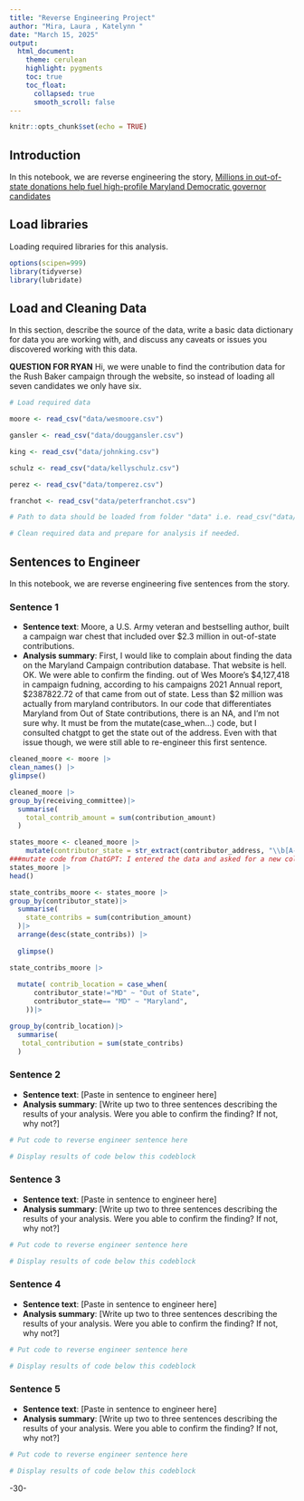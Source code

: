 ```yaml
---
title: "Reverse Engineering Project"
author: "Mira, Laura , Katelynn "
date: "March 15, 2025"
output:
  html_document:
    theme: cerulean
    highlight: pygments
    toc: true
    toc_float:
      collapsed: true
      smooth_scroll: false
---
```


```r
knitr::opts_chunk$set(echo = TRUE)
```

## Introduction 

In this notebook, we are reverse engineering the story, [Millions in out-of-state donations help fuel high-profile Maryland Democratic governor candidates](https://cnsmaryland.org/2022/03/03/millions-in-out-of-state-donations-help-fuel-high-profile-maryland-democratic-governor-candidates/)

## Load libraries

Loading required libraries for this analysis.

```r
options(scipen=999)
library(tidyverse)
library(lubridate)
```

## Load and Cleaning Data

In this section, describe the source of the data, write a basic data dictionary for data you are working with, and discuss any caveats or issues you discovered working with this data. 

**QUESTION FOR RYAN** Hi, we were unable to find the contribution data for the Rush Baker campaign through the website, so instead of loading all seven candidates we only have six.

```r
# Load required data

moore <- read_csv("data/wesmoore.csv")

gansler <- read_csv("data/douggansler.csv")

king <- read_csv("data/johnking.csv")

schulz <- read_csv("data/kellyschulz.csv")

perez <- read_csv("data/tomperez.csv")

franchot <- read_csv("data/peterfranchot.csv")

# Path to data should be loaded from folder "data" i.e. read_csv("data/name_of_data.csv")

# Clean required data and prepare for analysis if needed. 

```

## Sentences to Engineer
In this notebook, we are reverse engineering five sentences from the story.

### Sentence 1

* **Sentence text**: Moore, a U.S. Army veteran and bestselling author, built a campaign war chest that included over $2.3 million in out-of-state contributions.
* **Analysis summary**: First, I would like to complain about finding the data on the Maryland Campaign contribution database. That website is hell. OK. We were able to confirm the finding. out of Wes Moore's $4,127,418 in campaign fudning, according to his campaigns 2021 Annual report, $2387822.72	of that came from out of state. Less than $2 million was actually from maryland contributors. In our code that differentiates Maryland from Out of State contributions, there is an NA, and I'm not sure why. It must be from the mutate(case_when...) code, but I consulted chatgpt to get the state out of the address. Even with that issue though, we were still able to re-engineer this first sentence.

```r
cleaned_moore <- moore |>
clean_names() |>
glimpse()
```
```r
cleaned_moore |>
group_by(receiving_committee)|>
  summarise(
    total_contrib_amount = sum(contribution_amount)
  )
```
```r
states_moore <- cleaned_moore |>
    mutate(contributor_state = str_extract(contributor_address, "\\b[A-Z]{2}(?=\\s+\\d{5}\\b)"))
###mutate code from ChatGPT: I entered the data and asked for a new column that outputs the state within the contributor address column using R tidyverse
states_moore |>
head()

```
```r
state_contribs_moore <- states_moore |>
group_by(contributor_state)|>
  summarise(
    state_contribs = sum(contribution_amount)
  )|>
  arrange(desc(state_contribs)) |>
  
  glimpse()

```
```r
state_contribs_moore |>
  
  mutate( contrib_location = case_when(
      contributor_state!="MD" ~ "Out of State",
      contributor_state== "MD" ~ "Maryland",
    ))|>

group_by(contrib_location)|>
  summarise(
   total_contribution = sum(state_contribs)
  )

```








### Sentence 2

* **Sentence text**: [Paste in sentence to engineer here]
* **Analysis summary**: [Write up two to three sentences describing the results of your analysis.  Were you able to confirm the finding? If not, why not?]

```r
# Put code to reverse engineer sentence here

# Display results of code below this codeblock

```

### Sentence 3

* **Sentence text**: [Paste in sentence to engineer here]
* **Analysis summary**: [Write up two to three sentences describing the results of your analysis.  Were you able to confirm the finding? If not, why not?]

```r
# Put code to reverse engineer sentence here

# Display results of code below this codeblock

```

### Sentence 4

* **Sentence text**: [Paste in sentence to engineer here]
* **Analysis summary**: [Write up two to three sentences describing the results of your analysis.  Were you able to confirm the finding? If not, why not?]

```r
# Put code to reverse engineer sentence here

# Display results of code below this codeblock

```

### Sentence 5

* **Sentence text**: [Paste in sentence to engineer here]
* **Analysis summary**: [Write up two to three sentences describing the results of your analysis.  Were you able to confirm the finding? If not, why not?]

```r
# Put code to reverse engineer sentence here

# Display results of code below this codeblock

```

-30-